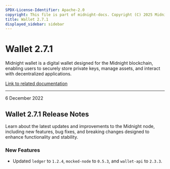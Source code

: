 ```yaml
---
SPDX-License-Identifier: Apache-2.0
copyright: This file is part of midnight-docs. Copyright (C) 2025 Midnight Foundation. Licensed under the Apache License, Version 2.0 (the "License"); You may not use this file except in compliance with the License. You may obtain a copy of the License at http://www.apache.org/licenses/LICENSE-2.0 Unless required by applicable law or agreed to in writing, software distributed under the License is distributed on an "AS IS" BASIS, WITHOUT WARRANTIES OR CONDITIONS OF ANY KIND, either express or implied. See the License for the specific language governing permissions and limitations under the License.
title: Wallet 2.7.1
displayed_sidebar: sidebar
---
```


# Wallet 2.7.1

Midnight wallet is a digital wallet designed for the Midnight blockchain, enabling users to securely store private keys, manage assets, and interact with decentralized applications.

[Link to related documentation](../../learn/introduction/wallets)

---

<div 
  style={{
    marginTop: '0',
    fontSize: '1rem',
    fontWeight: 'normal',
    marginBottom: '0.5rem'
  }}
>
  6 December 2022
</div>

## Wallet 2.7.1 Release Notes

Learn about the latest updates and improvements to the Midnight node, including new features, bug fixes, and breaking changes designed to enhance functionality and stability.

### New Features

- Updated `ledger` to `1.2.4`, `mocked-node` to `0.5.3`, and `wallet-api` to `2.3.3`.
